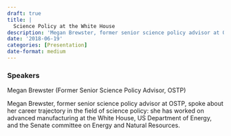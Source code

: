 ```yaml
---
draft: true 
title: |
  Science Policy at the White House
description: 'Megan Brewster, former senior science policy advisor at OSTP, spoke about her career trajectory in the field of science policy: she has worked on advanced manufacturing at the White House, US Department of Energy, and the Senate committee on Energy and Natural Resources.'
date: '2018-06-19'
categories: [Presentation]
date-format: medium 
---
```



### Speakers  
Megan Brewster (Former Senior Science Policy Advisor, OSTP)

Megan Brewster, former senior science policy advisor at OSTP, spoke about her career trajectory in the field of science policy: she has worked on advanced manufacturing at the White House, US Department of Energy, and the Senate committee on Energy and Natural Resources.


